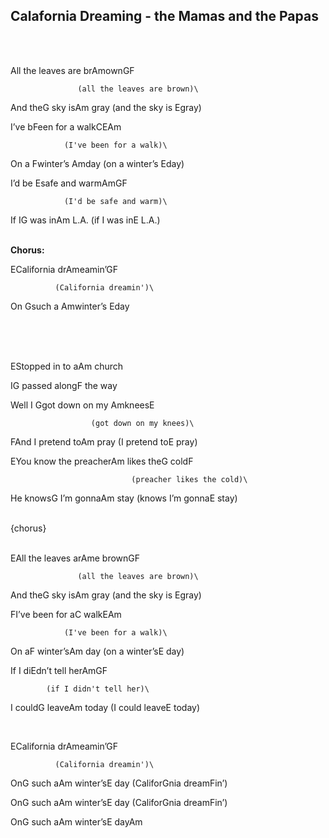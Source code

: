 ## Calafornia Dreaming - the Mamas and the Papas
\
\
<p class='song show-chords'>All the leaves are br<span class='chord'>Am</span>own<span class='chord'>G</span><span class='chord'>F</span></p>
                   (all the leaves are brown)\
<p class='song show-chords'>And the<span class='chord'>G</span> sky is<span class='chord'>Am</span> gray  (and the sky is <span class='chord'>E</span>gray)</p>
<p class='song show-chords'>I've b<span class='chord'>F</span>een for a walk<span class='chord'>C</span><span class='chord'>E</span><span class='chord'>Am</span></p>
                (I've been for a walk)\
<p class='song show-chords'>On a <span class='chord'>F</span>winter's <span class='chord'>Am</span>day  (on a winter's <span class='chord'>E</span>day)</p>
<p class='song show-chords'>I'd be <span class='chord'>E</span>safe and warm<span class='chord'>Am</span><span class='chord'>G</span><span class='chord'>F</span></p>
                (I'd be safe and warm)\
<p class='song show-chords'>If I<span class='chord'>G</span> was in<span class='chord'>Am</span> L.A.  (if I was in<span class='chord'>E</span> L.A.)</p>
\
**Chorus:**\
<p class='song show-chords'><span class='chord'>E</span>California dr<span class='chord'>Am</span>eamin'<span class='chord'>G</span><span class='chord'>F</span></p>
              (California dreamin')\
<p class='song show-chords'>On <span class='chord'>G</span>such a <span class='chord'>Am</span>winter's <span class='chord'>E</span>day</p>
\
\
\
<p class='song show-chords'><span class='chord'>E</span>Stopped in to a<span class='chord'>Am</span> church</p>
<p class='song show-chords'>I<span class='chord'>G</span> passed along<span class='chord'>F</span> the way</p>
<p class='song show-chords'>Well I <span class='chord'>G</span>got down on my <span class='chord'>Am</span>knees<span class='chord'>E</span></p>
                      (got down on my knees)\
<p class='song show-chords'><span class='chord'>F</span>And I pretend to<span class='chord'>Am</span> pray (I pretend to<span class='chord'>E</span> pray)</p>
<p class='song show-chords'><span class='chord'>E</span>You know the preacher<span class='chord'>Am</span> likes the<span class='chord'>G</span> cold<span class='chord'>F</span></p>
                               (preacher likes the cold)\
<p class='song show-chords'>He knows<span class='chord'>G</span> I'm gonna<span class='chord'>Am</span> stay (knows I'm gonna<span class='chord'>E</span> stay)</p>
\
{chorus}\
\
<p class='song show-chords'><span class='chord'>E</span>All the leaves ar<span class='chord'>Am</span>e brown<span class='chord'>G</span><span class='chord'>F</span></p>
                   (all the leaves are brown)\
<p class='song show-chords'>And the<span class='chord'>G</span> sky is<span class='chord'>Am</span> gray  (and the sky is <span class='chord'>E</span>gray)</p>
<p class='song show-chords'><span class='chord'>F</span>I've been for a<span class='chord'>C</span> walk<span class='chord'>E</span><span class='chord'>Am</span></p>
                (I've been for a walk)\
<p class='song show-chords'>On a<span class='chord'>F</span> winter's<span class='chord'>Am</span> day  (on a winter's<span class='chord'>E</span> day)</p>
<p class='song show-chords'>If I di<span class='chord'>E</span>dn't tell her<span class='chord'>Am</span><span class='chord'>G</span><span class='chord'>F</span></p>
            (if I didn't tell her)\
<p class='song show-chords'>I could<span class='chord'>G</span> leave<span class='chord'>Am</span> today (I could leave<span class='chord'>E</span> today)</p>
\
<p class='song show-chords'><span class='chord'>E</span>California dr<span class='chord'>Am</span>eamin'<span class='chord'>G</span><span class='chord'>F</span></p>
              (California dreamin')\
<p class='song show-chords'>On<span class='chord'>G</span> such a<span class='chord'>Am</span> winter's<span class='chord'>E</span> day (Califor<span class='chord'>G</span>nia dream<span class='chord'>F</span>in')</p>
<p class='song show-chords'>On<span class='chord'>G</span> such a<span class='chord'>Am</span> winter's<span class='chord'>E</span> day (Califor<span class='chord'>G</span>nia dream<span class='chord'>F</span>in')</p>
<p class='song show-chords'>On<span class='chord'>G</span> such a<span class='chord'>Am</span> winter's<span class='chord'>E</span> day<span class='chord'>Am</span></p>
\
